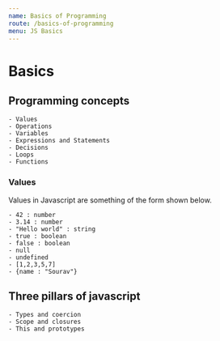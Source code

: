 ```yaml
---
name: Basics of Programming
route: /basics-of-programming
menu: JS Basics
---
```


# Basics

## Programming concepts
    - Values
    - Operations
    - Variables
    - Expressions and Statements
    - Decisions
    - Loops
    - Functions

### Values

Values in Javascript are something of the form shown below.

    - 42 : number
    - 3.14 : number
    - "Hello world" : string
    - true : boolean
    - false : boolean
    - null
    - undefined
    - [1,2,3,5,7]
    - {name : "Sourav"}


## Three pillars of javascript
    - Types and coercion
    - Scope and closures
    - This and prototypes